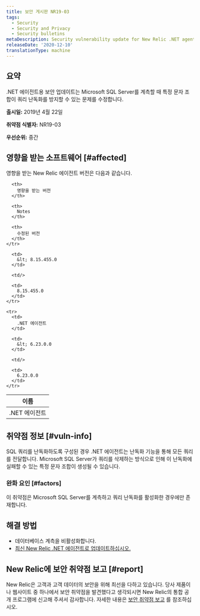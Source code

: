 ```yaml
---
title: 보안 게시판 NR19-03
tags:
  - Security
  - Security and Privacy
  - Security bulletins
metaDescription: Security vulnerability update for New Relic .NET agent.
releaseDate: '2020-12-10'
translationType: machine
---
```


## 요약

.NET 에이전트용 보안 업데이트는 Microsoft SQL Server를 계측할 때 특정 문자 조합이 쿼리 난독화를 방지할 수 있는 문제를 수정합니다.

**출시일:** 2019년 4월 22일

**취약점 식별자:** NR19-03

**우선순위:** 중간

## 영향을 받는 소프트웨어 [#affected]

영향을 받는 New Relic 에이전트 버전은 다음과 같습니다.

<table>
  <thead>
    <tr>
      <th>
        이름
      </th>

      <th>
        영향을 받는 버전
      </th>

      <th>
        Notes
      </th>

      <th>
        수정된 버전
      </th>
    </tr>
  </thead>

  <tbody>
    <tr>
      <td>
        .NET 에이전트
      </td>

      <td>
        &lt; 8.15.455.0
      </td>

      <td/>

      <td>
        8.15.455.0
      </td>
    </tr>

    <tr>
      <td>
        .NET 에이전트
      </td>

      <td>
        &lt; 6.23.0.0
      </td>

      <td/>

      <td>
        6.23.0.0
      </td>
    </tr>
  </tbody>
</table>

## 취약점 정보 [#vuln-info]

SQL 쿼리를 난독화하도록 구성된 경우 .NET 에이전트는 난독화 기능을 통해 모든 쿼리를 전달합니다. Microsoft SQL Server가 쿼리를 삭제하는 방식으로 인해 이 난독화에 실패할 수 있는 특정 문자 조합이 생성될 수 있습니다.

### 완화 요인 [#factors]

이 취약점은 Microsoft SQL Server를 계측하고 쿼리 난독화를 활성화한 경우에만 존재합니다.

## 해결 방법

* 데이터베이스 계측을 비활성화합니다.
* [최신 New Relic .NET 에이전트로 업데이트하십시오.](/docs/agents/net-agent/installation/update-net-agent)

## New Relic에 보안 취약점 보고 [#report]

New Relic은 고객과 고객 데이터의 보안을 위해 최선을 다하고 있습니다. 당사 제품이나 웹사이트 중 하나에서 보안 취약점을 발견했다고 생각되시면 New Relic의 통합 공개 프로그램에 신고해 주셔서 감사합니다. 자세한 내용은 [보안 취약점 보고](/docs/security/new-relic-security/data-privacy/reporting-security-vulnerabilities) 를 참조하십시오.